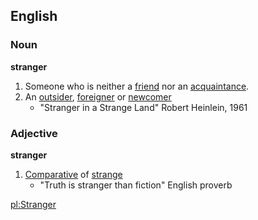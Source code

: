 ==English==
===Noun===
'''stranger'''
#Someone who is neither a [[friend]] nor an [[acquaintance]].
#An [[outsider]], [[foreigner]] or [[newcomer]]
#* "Stranger in a Strange Land" Robert Heinlein, 1961
===Adjective===
'''stranger'''
# [[Comparative]] of [[strange]]
#* "Truth is stranger than fiction" English proverb

[[pl:Stranger]]